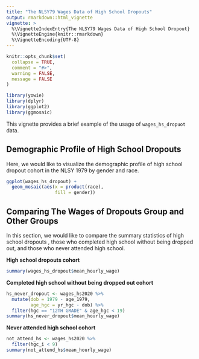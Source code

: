 ```yaml
---
title: "The NLSY79 Wages Data of High School Dropouts"
output: rmarkdown::html_vignette
vignette: >
  %\VignetteIndexEntry{The NLSY79 Wages Data of High School Dropout}
  %\VignetteEngine{knitr::rmarkdown}
  %\VignetteEncoding{UTF-8}
---
```


```r
knitr::opts_chunk$set(
  collapse = TRUE,
  comment = "#>",
  warning = FALSE,
  message = FALSE
)
```

```r
library(yowie)
library(dplyr)
library(ggplot2)
library(ggmosaic)

```

This vignette provides a brief example of the usage of `wages_hs_dropuot` data. 

## Demographic Profile of High School Dropouts

Here, we would like to visualize the demographic profile of high school dropout cohort in the NLSY 1979 by gender and race. 


```r
ggplot(wages_hs_dropout) +
  geom_mosaic(aes(x = product(race),
                  fill = gender)) 
```

## Comparing The Wages of Dropouts Group and Other Groups

In this section, we would like to compare the summary statistics of high school dropouts , those who completed high school without being dropped out, and those who never attended high school.

**High school dropouts cohort**

```r
summary(wages_hs_dropout$mean_hourly_wage)
```

**Completed high school without being dropped out cohort**

```r
hs_never_dropout <- wages_hs2020 %>%
  mutate(dob = 1979 - age_1979,
         age_hgc = yr_hgc - dob) %>%
  filter(hgc == "12TH GRADE" & age_hgc < 19)
summary(hs_never_dropout$mean_hourly_wage)
```

**Never attended high school cohort**
```r
not_attend_hs <- wages_hs2020 %>%
  filter(hgc_i < 9)
summary(not_attend_hs$mean_hourly_wage)
```




